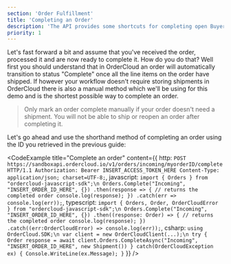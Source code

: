 ```yaml
---
section: 'Order Fulfillment'
title: 'Completing an Order'
description: 'The API provides some shortcuts for completing open Buyer Orders, learn what it means to "complete" an order and how to do so.'
priority: 1
---
```


Let's fast forward a bit and assume that you've received the order, processed it and are now ready to complete it. How do you do that? Well first you should understand that in OrderCloud an order will automatically transition to status "Complete" once all the line items on the order have shipped. If however your workflow doesn't require storing shipments in OrderCloud there is also a manual method which we'll be using for this demo and is the shortest possible way to complete an order.

> Only mark an order complete manually if your order doesn't need a shipment. You will not be able to ship or reopen an order after completing it.

Let's go ahead and use the shorthand method of completing an order using the ID you retrieved in the previous guide:

<CodeExample
  title="Complete an order"
  content={{
    http: `POST https://sandboxapi.ordercloud.io/v1/orders/incoming/myorderID/complete HTTP/1.1
Authorization: Bearer INSERT_ACCESS_TOKEN_HERE
Content-Type: application/json; charset=UTF-8;`,
javascript: `import { Orders } from "ordercloud-javascript-sdk";\n
Orders.Complete("Incoming", "INSERT_ORDER_ID_HERE", {})
.then(response => {
    // returns the completed order
    console.log(response);
})
.catch(err => console.log(err));`,
typescript: `import { Orders, Order, OrderCloudError } from "ordercloud-javascript-sdk";\n
Orders.Complete("Incoming", "INSERT_ORDER_ID_HERE", {})
  .then((response: Order) => {
      // returns the completed order
      console.log(response);
  })
  .catch((err:OrderCloudError) => console.log(err));`,
csharp: `using OrderCloud.SDK;\n
var client = new OrderCloudClient(...);\n
try {
    Order response = await client.Orders.CompleteAsync("Incoming", "INSERT_ORDER_ID_HERE", new Shipment())
} catch(OrderCloudException ex) {
    Console.WriteLine(ex.Message);
}`
}}
/>

